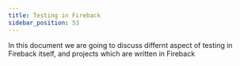 ```yaml
---
title: Testing in Fireback
sidebar_position: 53
---
```


In this document we are going to discuss differnt aspect of testing in Fireback itself, and projects
which are written in Fireback